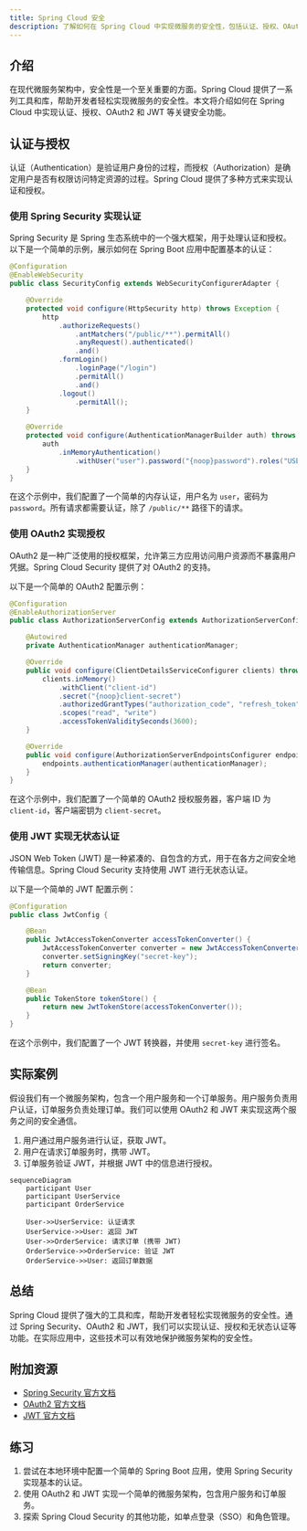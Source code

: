 ```yaml
---
title: Spring Cloud 安全
description: 了解如何在 Spring Cloud 中实现微服务的安全性，包括认证、授权、OAuth2 和 JWT 等关键概念。
---
```


## 介绍

在现代微服务架构中，安全性是一个至关重要的方面。Spring Cloud 提供了一系列工具和库，帮助开发者轻松实现微服务的安全性。本文将介绍如何在 Spring Cloud 中实现认证、授权、OAuth2 和 JWT 等关键安全功能。

## 认证与授权

认证（Authentication）是验证用户身份的过程，而授权（Authorization）是确定用户是否有权限访问特定资源的过程。Spring Cloud 提供了多种方式来实现认证和授权。

### 使用 Spring Security 实现认证

Spring Security 是 Spring 生态系统中的一个强大框架，用于处理认证和授权。以下是一个简单的示例，展示如何在 Spring Boot 应用中配置基本的认证：

```java
@Configuration
@EnableWebSecurity
public class SecurityConfig extends WebSecurityConfigurerAdapter {

    @Override
    protected void configure(HttpSecurity http) throws Exception {
        http
            .authorizeRequests()
                .antMatchers("/public/**").permitAll()
                .anyRequest().authenticated()
                .and()
            .formLogin()
                .loginPage("/login")
                .permitAll()
                .and()
            .logout()
                .permitAll();
    }

    @Override
    protected void configure(AuthenticationManagerBuilder auth) throws Exception {
        auth
            .inMemoryAuthentication()
                .withUser("user").password("{noop}password").roles("USER");
    }
}
```

在这个示例中，我们配置了一个简单的内存认证，用户名为 `user`，密码为 `password`。所有请求都需要认证，除了 `/public/**` 路径下的请求。

### 使用 OAuth2 实现授权

OAuth2 是一种广泛使用的授权框架，允许第三方应用访问用户资源而不暴露用户凭据。Spring Cloud Security 提供了对 OAuth2 的支持。

以下是一个简单的 OAuth2 配置示例：

```java
@Configuration
@EnableAuthorizationServer
public class AuthorizationServerConfig extends AuthorizationServerConfigurerAdapter {

    @Autowired
    private AuthenticationManager authenticationManager;

    @Override
    public void configure(ClientDetailsServiceConfigurer clients) throws Exception {
        clients.inMemory()
            .withClient("client-id")
            .secret("{noop}client-secret")
            .authorizedGrantTypes("authorization_code", "refresh_token", "password")
            .scopes("read", "write")
            .accessTokenValiditySeconds(3600);
    }

    @Override
    public void configure(AuthorizationServerEndpointsConfigurer endpoints) throws Exception {
        endpoints.authenticationManager(authenticationManager);
    }
}
```

在这个示例中，我们配置了一个简单的 OAuth2 授权服务器，客户端 ID 为 `client-id`，客户端密钥为 `client-secret`。

### 使用 JWT 实现无状态认证

JSON Web Token (JWT) 是一种紧凑的、自包含的方式，用于在各方之间安全地传输信息。Spring Cloud Security 支持使用 JWT 进行无状态认证。

以下是一个简单的 JWT 配置示例：

```java
@Configuration
public class JwtConfig {

    @Bean
    public JwtAccessTokenConverter accessTokenConverter() {
        JwtAccessTokenConverter converter = new JwtAccessTokenConverter();
        converter.setSigningKey("secret-key");
        return converter;
    }

    @Bean
    public TokenStore tokenStore() {
        return new JwtTokenStore(accessTokenConverter());
    }
}
```

在这个示例中，我们配置了一个 JWT 转换器，并使用 `secret-key` 进行签名。

## 实际案例

假设我们有一个微服务架构，包含一个用户服务和一个订单服务。用户服务负责用户认证，订单服务负责处理订单。我们可以使用 OAuth2 和 JWT 来实现这两个服务之间的安全通信。

1. 用户通过用户服务进行认证，获取 JWT。
2. 用户在请求订单服务时，携带 JWT。
3. 订单服务验证 JWT，并根据 JWT 中的信息进行授权。

```mermaid
sequenceDiagram
    participant User
    participant UserService
    participant OrderService

    User->>UserService: 认证请求
    UserService->>User: 返回 JWT
    User->>OrderService: 请求订单 (携带 JWT)
    OrderService->>OrderService: 验证 JWT
    OrderService->>User: 返回订单数据
```

## 总结

Spring Cloud 提供了强大的工具和库，帮助开发者轻松实现微服务的安全性。通过 Spring Security、OAuth2 和 JWT，我们可以实现认证、授权和无状态认证等功能。在实际应用中，这些技术可以有效地保护微服务架构的安全性。

## 附加资源

- [Spring Security 官方文档](https://docs.spring.io/spring-security/reference/)
- [OAuth2 官方文档](https://oauth.net/2/)
- [JWT 官方文档](https://jwt.io/)

## 练习

1. 尝试在本地环境中配置一个简单的 Spring Boot 应用，使用 Spring Security 实现基本的认证。
2. 使用 OAuth2 和 JWT 实现一个简单的微服务架构，包含用户服务和订单服务。
3. 探索 Spring Cloud Security 的其他功能，如单点登录（SSO）和角色管理。
